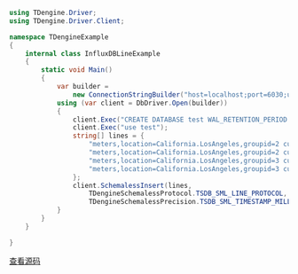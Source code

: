 ```csharp
using TDengine.Driver;
using TDengine.Driver.Client;

namespace TDengineExample
{
    internal class InfluxDBLineExample
    {
        static void Main()
        {
            var builder =
                new ConnectionStringBuilder("host=localhost;port=6030;username=root;password=taosdata");
            using (var client = DbDriver.Open(builder))
            {
                client.Exec("CREATE DATABASE test WAL_RETENTION_PERIOD 3600");
                client.Exec("use test");
                string[] lines = {
                    "meters,location=California.LosAngeles,groupid=2 current=11.8,voltage=221,phase=0.28 1648432611249",
                    "meters,location=California.LosAngeles,groupid=2 current=13.4,voltage=223,phase=0.29 1648432611250",
                    "meters,location=California.LosAngeles,groupid=3 current=10.8,voltage=223,phase=0.29 1648432611249",
                    "meters,location=California.LosAngeles,groupid=3 current=11.3,voltage=221,phase=0.35 1648432611250"
                };
                client.SchemalessInsert(lines,
                    TDengineSchemalessProtocol.TSDB_SML_LINE_PROTOCOL,
                    TDengineSchemalessPrecision.TSDB_SML_TIMESTAMP_MILLI_SECONDS, 0, ReqId.GetReqId());
            }
        }
    }

}

```

[查看源码](https://github.com/taosdata/TDengine/blob/main/docs/examples/csharp/influxdbLine/Program.cs)
